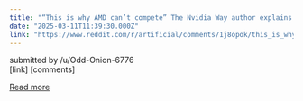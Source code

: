 ```yaml
---
title: "“This is why AMD can’t compete” The Nvidia Way author explains why the AI race isn’t close"
date: "2025-03-11T11:39:30.000Z"
link: "https://www.reddit.com/r/artificial/comments/1j8opok/this_is_why_amd_cant_compete_the_nvidia_way/"
---
```


submitted by    /u/Odd-Onion-6776  
 [link]   [comments]

[Read more](https://www.reddit.com/r/artificial/comments/1j8opok/this_is_why_amd_cant_compete_the_nvidia_way/)
